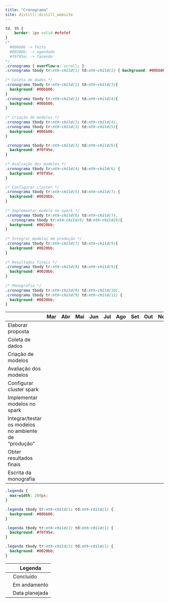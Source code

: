 ```yaml
---
title: "Cronograma"
site: distill::distill_website
---
```


```css
td, th {
    border: 1px solid #efefef
}
/*
  #00bb06 -> feito
  #0020bb; -> agendado
  #f0f95e; -> fazendo
*/
.cronograma { overflow-x: scroll; }
.cronograma tbody tr:nth-child(1) td:nth-child(2) { background: #00bb06; } 
    
/* Coleta de dados */
.cronograma tbody tr:nth-child(2) td:nth-child(3){
  background: #00bb06;
}
.cronograma tbody tr:nth-child(2) td:nth-child(4){ 
  background: #00bb06; 
} 
  
/* Criação de modelos */
.cronograma tbody tr:nth-child(3) td:nth-child(4),
.cronograma tbody tr:nth-child(3) td:nth-child(5){
  background: #00bb06; 
}

.cronograma tbody tr:nth-child(3) td:nth-child(6){ 
  background: #f0f95e; 
} 
  
/* Avaliação dos modelos */
.cronograma tbody tr:nth-child(4) td:nth-child(6) { 
  background: #f0f95e; 
} 

/* Configurar cluster */
.cronograma tbody tr:nth-child(5) td:nth-child(7) { 
  background: #0020bb; 
} 
  
/* Implementar modelo no spark */
.cronograma tbody tr:nth-child(6) td:nth-child(7),
  .cronograma tbody tr:nth-child(6) td:nth-child(8){ 
  background: #0020bb; 
} 
  
/* Integrar modelos em produção */
.cronograma tbody tr:nth-child(7) td:nth-child(9){ 
  background: #0020bb; 
} 
  
/* Resultados finais */  
.cronograma tbody tr:nth-child(8) td:nth-child(9){ 
  background: #0020bb; 
}
  
/* Monografia */  
.cronograma tbody tr:nth-child(9) td:nth-child(10),
.cronograma tbody tr:nth-child(9) td:nth-child(11) { 
  background: #0020bb; 
}
```


<div class="cronograma">

|                                                       |Mar|Abr|Mai|Jun|Jul|Ago|Set|Out|Nov|Dez|
|---|---|---|---|---|---|---|---|---|---|---|
|Elaborar proposta                                      |   |   |   |   |   |   |   |   |   |   |
|Coleta de dados                                        |   |   |   |   |   |   |   |   |   |   |
|Criação de modelos                                     |   |   |   |   |   |   |   |   |   |   |
|Avaliação dos modelos                                  |   |   |   |   |   |   |   |   |   |   |
|Configurar cluster spark                               |   |   |   |   |   |   |   |   |   |   |
|Implementar modelos no spark                           |   |   |   |   |   |   |   |   |   |   |
|Integrar/testar os modelos no ambiente de "produção"   |   |   |   |   |   |   |   |   |   |   |
|Obter resultados finais                                |   |   |   |   |   |   |   |   |   |   |
|Escrita da monografia                                  |   |   |   |   |   |   |   |   |   |   |

</div>


```css
.legenda {
  max-width: 208px;
}

.legenda tbody tr:nth-child(1) td:nth-child(1) {
  background: #00bb06;
}

.legenda tbody tr:nth-child(2) td:nth-child(1) {
  background: #f0f95e;
}

.legenda tbody tr:nth-child(3) td:nth-child(1) {
  background: #0020bb;
}
```

<div class="legenda">
|   |Legenda|
|---|---|
|   | Concluído       |
|   | Em andamento    |
|   | Data planejada  |
</div>
